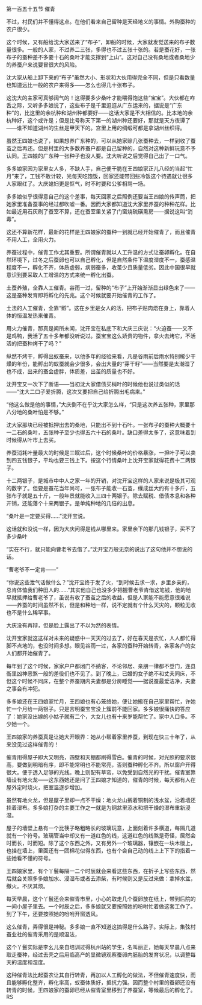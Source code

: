 

第一百五十五节 催青

不过，村民们并不懂得这点。在他们看来自己留种是天经地义的事情。外购蚕种的农户很少。

这个时候，又有船给沈大家送来了“布子”，卸船的时候，大家就发觉送来的布子数量很多。一般的人家，不过养二三张，多得也不过五张十张的。若是蚕花好，一张布子的蚕种差不多要十石的桑叶才能支撑到“上山”。这对自己没有桑地或者桑地少的养蚕户来说要冒很大的风险。

沈大家从船上卸下来的“布子”虽然大小、形状和大伙用得完全不同，但是只看数量也知道远比一般的农户来得多――怎么也得几十张布子。

这沈大的主家可真够阔气的！这得要多少桑叶才能喂得饱这些“宝宝”。大伙都在咋舌之际，又听多多娘说了，这些布子是千里迢迢从广东运来的，据说是“广东种”的，比这里的余杭种和湖州种都要好――这话大家是不大相信的。比本地的余杭种好，这个或许是；但是比号称天下第一的湖州种还要好，那就是天方夜谭了――谁不知道湖州的生丝是甲天下的。宫里上用的绸缎可都是拿湖州丝织得。

虽然王四娘也说了，如果想养广东种的，可以从她家赊几张蚕种去，一样到收了蚕茧之后再还。但是村里的大多数养蚕户都是自己留种的，自然对这种新鲜玩意不予认同。王四娘的广东种一张种子也没人要。沈大听说之后觉得自己出了一口气。

多多娘家因为家里女人多，不缺人手，自己便干脆在王四娘家正儿八经的当起“忙月”来了，工钱不敢计较，光每天吃饱饭，回家还能带回些冷饭这个待遇就让很多人家眼红了。大庆媳妇更是怄气，时不时要和公爹相骂一场。

多多娘似乎很得意自己的这个差事，每天回家之后照例还要当王四娘的传声筒，把她家里准备蚕事的经过都吹嘘一番。因而大家都知道沈大家里养蚕的种种花样。比如最近用石灰刷了蚕室不算，还在蚕室里关紧了门窗烧硫磺熏房――据说这叫“消毒”。

这还不算新花样，最新的花样是王四娘家的蚕种一到就已经开始催青了，而且催青不用人工，全用火力。

养蚕过程中，催青工作尤其重要。所谓催青就以人工升温的方式让蚕卵孵化。在自然环境下，过冬之后蚕卵也可以自己孵化，但是自然条件下温度湿度不一，蚕感温程度不一，孵化不齐，体质虚弱，病弱蚕多，收茧少且质量低劣。因此中国很早就意识到要采取人工增温的方式来统一孵化出蚕。

土蚕养殖，全靠人工催青。谷雨一过，留种的“布子”上开始渐渐显出绿色来了――这是蚕种发育即将孵化的先兆。这个时候就要开始催青的工作了。

土法的人工催青，全靠“孵”。这在乡里是女人的活，把布子贴肉焐在身上，靠着人体的恒温发热来催青。

用火力催青，那真是闻所未闻，沈开宝在私底下和大庆三庆说：“火迫蚕――又不是鸡鸭，我活了五十多年都没听说过。蚕宝宝这么娇贵的物件，拿火去烤它，不活活的把蚕种烤干了吗？”

纵然不烤干，孵得出蚁蚕来，以他多年的经验来看，凡是谷雨前后雨水特别稀少干燥的年份，能孵出的蚁蚕就会少很多，会出大量的“芽干籽”――当然要是太潮湿了也不成，出来的蚕会虚胖，体质差，出茧的质量也不好。

沈开宝又一次下了断语――当初沈大家借债买梢叶的时候他也说过类似的话――“沈大二口子爱折腾，这次又要把自己给折腾出毛病来。”

“他这么做是他的事情，”大庆倒不在乎沈大家怎么样，“只是这次养五张种，家里那八分地的桑叶怕是不够。”

沈大家那块已经被抵押出去的桑地，只能出不到十石叶。一张布子的蚕种大概要十一二石的桑叶，五张种子至少也得五六十石的桑叶。缺口差得太多了，这意味着到时候得从叶市上去买。

养蚕消耗叶量最大的时候是三眠过后，这个时候桑叶的价格暴涨，一担叶子可以卖到四五钱银子，平均也要三钱上下。按这个行情桑叶上沈开宝家就得花费十二两银子。

十二两银子，是城市中中人之家一年的开销，对沈开宝这样的人家来说是极其可观的数字了。但要是蚕花当年尚可，一张布子能收一石茧，缫成丝大约有十多斤，五张布子就是五十斤，一般年景就能收入三四十两银子。除去赋税、借债本息和各种开销，还能落个十来两银子。是单纯种地的几倍的出息。

“桑叶是一定要买得……”沈开宝说。

这话就和没说一样，因为大庆问得是钱从哪里来。家里余下的那几钱银子，买不了多少桑叶

“实在不行，就只能向曹老爷去借了。”沈开宝万般无奈的说出了这句他并不想说的话。

“曹老爷不一定肯――”

“你说这些泄气话做什么？”沈开宝终于发了火，“到时候去求一求，乡里乡亲的，总肯体恤我们种田人的……”其实他自己也没多少把握曹老爷肯借这笔钱，他的地早就抵押给曹老爷了，虽说有收了蚕茧之后的收益，但是人家能不能愿意很难说――养蚕的时间虽然不长，但是和种地一样，说不定就有个什么天灾的，颗粒无收也不是什么稀罕事。

大庆没有再辩，但是脸上露出了不以为然的表情。

沈开宝家就这这样对未来的疑惑中一天天的过去了，好在春天是农忙，人人都忙得脚不点地的，也没时间多想。眼见谷雨一过，各家的蚕种开始转青，各家各户的女人们都开始催青了。

每年到了这个时候，家家户户都闭门不纳客，不论邻居、亲朋一律都不登门，连县衙里凶神恶煞一般的差役们也不见了。到了晚上，已婚的女子绝不和丈夫同床，不但这个时候不同床，在整个养蚕期内夫妻都是分房睡觉――据说蚕最爱洁净，夫妻之事会有冲犯。

多多娘还在王四娘家忙月，王四娘也有心笼络她，便让她搬在自己家里帮忙，许她忙一个月给一两银子。只是言明蚕宝宝没上簇前不能回家。多多娘很痛快的答应了：她家没出嫁的小姑子就有二个，大女儿也有十来岁能帮忙了。家中人口多。不少她一个。

王四娘家的养蚕真是让她大开眼界：她从小帮着家里养蚕，到现在快三十年了，从来没见过这样催青的！

催青用得屋子即大又明亮，四壁和天棚都刷得雪白。催青的时候，对光照的要求很高，要做到明暗有序，即不能常明也不能常亮，否则蚕种孵化不齐。所以窗户开得很大。便于透入足够的光线。晚上则配有草帘，以免受到自然光的干扰。催青室靠墙设有地火龙――这东西她还是问了王四娘才知道的，催青的时候，每天都有人在屋外定时烧火，把室温逐步增加。

虽然有地火龙，但是屋子里却一点不干燥：地火龙山搁着铜制的浅水盆，沿着墙还挂着湿布。多多娘打杂的主要工作之一就是为铜盆里添水和把干燥的湿布重新浸湿。

屋子的墙壁上悬有一个比筷子略粗略长的玻璃玩意，上面刻着许多横道，每隔几道就有一个符号。玻璃管当中却又有一道红色的线，这道红色的线煞是奇怪，居然会时而长，时而短。除了这个东西之外，又有另外一个玻璃器，镶嵌在一块木版上，也挂在墙上，里面还有一团棉花似得东西，也有个会自己动的线上上下下的指着一些她看不懂的符号。

王四娘家里，有个丫鬟每隔一二个时辰就会来看这些东西，在折子上写些东西，然后就会关照多多娘加水、浸湿布或者去添柴，有时候则又是反过来做：拿掉水盆，撤火。不厌其烦。

每天早晨，这个丫鬟还会来催青市里，小心的取走几个蚕卵放在纸上，带到后院的一间小屋子里去。一个时辰之后，多多娘就又要按照她的吩咐忙着做这套工作了。到了下午，还要按照她的吩咐开窗透风。

这么催青，弄得很是神秘。多多娘一直不知道这搞得是什么路子。实际上，集弦村蚕业社的催青采用的是顺温法，

这个丫鬟实际是李幺儿亲自培训过得杭州站的学生，名叫丽正，她每天早晨八点来取走蚕种，经过去壳之后用临高产的显微镜观察蚕卵内胚胎的发育状况，以调整每天的温度和湿度。

这种催青法比起蚕农让其自行转青，再加以人工孵化的做法，不但催青速度快，而且能够孵化整齐，孵化率高，蚁蚕体质好，抵抗力强。因而整个村里的蚕卵还没有转青的时候，王四娘家的蚕卵已经从催青室里移到了养蚕室，等候最后的孵化了。RS

